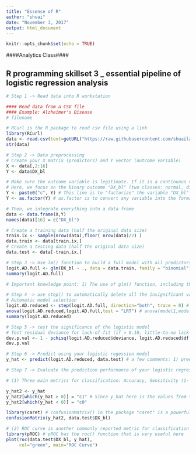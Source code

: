 ---
title: "Essence of R"
author: "shuai"
date: "November 3, 2017"
output: html_document
---

```{r setup, include=FALSE}
knitr::opts_chunk$set(echo = TRUE)
```


####Analytics Class####

## R programming skillset 3 _ essential pipeline of logistic regression analysis

```{r}
# Step 1 -> Read data into R workstation

#### Read data from a CSV file 
#### Example: Alzheimer's Disease
# filename

# RCurl is the R package to read csv file using a link
library(RCurl)
data <- read.csv(text=getURL("https://raw.githubusercontent.com/shuailab/ind_498/master/resource/data/AD.csv"))
str(data)
```

```{r}
# Step 2 -> Data preprocessing
# Create your X matrix (predictors) and Y vector (outcome variable)
X <- data[,2:16]
Y <- data$DX_bl

# Make sure the outcome variable is legitimate. If it is a continuous variable (regression problem), it should be defined as a "num" variable in R. If it is a binary or a more genernal categorical variable (classification problem), it should be defined as a "factor" variable in R. 
# Here, we focus on the binary outcome "DX_bl" (two classes: normal, diseases). The following code makes sure the variable "DX_bl" is a "factor".
Y <- paste0("c", Y) # This line is to "factorize" the variable "DX_bl". It denotes "0" as "c0" and "1" as "c1", to highlight the fact that "DX_bl" is a factor variable, not a numerical variable
Y <- as.factor(Y) # as.factor is to convert any variable into the format as "factor" variable. 

# Then, we integrate everything into a data frame
data <- data.frame(X,Y)
names(data)[16] = c("DX_bl")

# Create a training data (half the original data size)
train.ix <- sample(nrow(data),floor( nrow(data)/2) )
data.train <- data[train.ix,]
# Create a testing data (half the original data size)
data.test <- data[-train.ix,]

```


```{r}
# Step 3 -> Use lm() function to build a full model with all predictors
logit.AD.full <- glm(DX_bl ~ ., data = data.train, family = "binomial")
summary(logit.AD.full)

# Important knowledge point: 1) The use of glm() function, including the correct specification of the regression formula (e.g., DX_bl ~ .), arguments used in the glm() (help(glm)) such as family = "binomial" means that we use glm() for logistic regression model; 2) interpretation of the results, including the significant predictors, p-values, t-tests, and R-squares, etc. 
```



```{r}
# Step 4 -> use step() to automatically delete all the insignificant variables
# Automatic model selection
logit.AD.reduced <- step(logit.AD.full, direction="both", trace = 0) # 1) direction="backward" was used in the example of linear regression model; here, we use  direction="both", which means we start with the full model, then sequentially both remove insignificant variables and also recruits new variables (from the ones that have been removed previously - why? remember that a variable is significant depends on what are other variables on the model already). 2) trace = 0 is to disable the presentation of showing all the models that have been evaluated along the process. If you want to see the process, simply set trace = 1 or not specify this argument (by default, trace = 1 in the function step()..)
anova(logit.AD.reduced,logit.AD.full,test = "LRT") # anova(model1,model2) is to compare if the two models, model1 and model2, are statistically different. If not statistically different, we prefer the simpler model. The argument, test = "LRT", means that a p-value will be reported via the Likelihood Ratio Test (LRT). In this example, p-value is 0.7794, indicates that the two models are not statistically different - which means the reduced model does the same good job as the full model
summary(logit.AD.reduced)
```

```{r}
# Step 5 -> test the significance of the logistic model
# Test residual deviance for lack-of-fit (if > 0.10, little-to-no lack-of-fit)
dev.p.val <- 1 - pchisq(logit.AD.reduced$deviance, logit.AD.reduced$df.residual) # 1) The argument logit.AD.reduced$deviance is a similar idea as residual in regression model; 2) logit.AD.reduced$df.residual is the degree of freedom (df) of this deviance. 3) Providing these two arguments to pchisq (chi-square distribution), which calculates the left hand side of the area under the curve, 1 - pchisq gives you the right hand side of the area under the curve - the p-value
dev.p.val
```


```{r}
# Step 6 -> Predict using your logistic regession model
y_hat <- predict(logit.AD.reduced, data.test) # a few comments: 1) predict() is a function that you can find in many R pacakges. R package developers tend to agree to write such a function predict(obj, data), where obj is the obj of the created model by that package, and data is the data points you want to predict on. 2) While in many cases this is not needed, sometimes you do need to specify the argument "type". Here, type = c("link", "response", "terms"). We use the default, type = "link", which means, y_hat are the values from the linear equation part of the logistic regression model. Indeed, in this way, y_hat are the intermediate values. Supposely, in this option, 0 is a cut-off value (only by default, not optimal though), i.e., if y_hat < 0, we name it as one class, and if y_hat > 0, it is another class.

```

```{r}
# Step 7 -> Evaluate the prediction performance of your logistic regression model

# (1) Three main metrics for classification: Accuracy, Sensitivity (1- False Positive), Specificity (1 - False Negative)

y_hat2 <- y_hat
y_hat2[which(y_hat > 0)] = "c1" # Since y_hat here is the values from the linear equation part of the logistic regression model, by default, we should use 0 as a cut-off value (only by default, not optimal though), i.e., if y_hat < 0, we name it as one class, and if y_hat > 0, it is another class.
y_hat2[which(y_hat < 0)] = "c0"

library(caret) # confusionMatrix() in the package "caret" is a powerful function to summerize the prediction performance of a classification model, reporting metrics such as Accuracy, Sensitivity (1- False Positive), Specificity (1 - False Negative), to name a few. 
confusionMatrix(y_hat2, data.test$DX_bl)

# (2) ROC curve is another commonly reported metric for classification models
library(pROC) # pROC has the roc() function that is very useful here
plot(roc(data.test$DX_bl, y_hat),
     col="green", main="ROC Curve")


```



